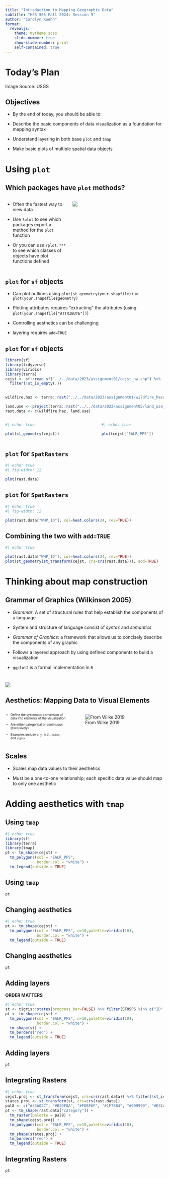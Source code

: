 ```yaml
---
title: "Introduction to Mapping Geographic Data"
subtitle: "HES 505 Fall 2024: Session 9"
author: "Carolyn Koehn"
format: 
  revealjs:
    theme: mytheme.scss
    slide-number: true
    show-slide-number: print
    self-contained: true  
---
```


# Today's Plan {background="#43464B" background-image="img/slide_10/NEDUS.gif" background-opacity="0.7"}

::: footer
Image Source: USGS
:::

## Objectives

- By the end of today, you should be able to:

*   Describe the basic components of data visualization as a foundation for mapping syntax

*   Understand layering in both base `plot` and `tmap`

*   Make basic plots of multiple spatial data objects
  
# Using `plot` {background="#9F281A"}

## Which packages have `plot` methods?

::: columns
::: {.column width="40%"}
* Often the fastest way to view data

* Use `?plot` to see which packages export a method for the `plot` function

* Or you can use `?plot.***` to see which classes of objects have plot functions defined

:::
::: {.column width="60%"}
![](img/slide_10/plotfuns.png)
:::
:::

## `plot` for `sf` objects

* Can plot outlines using `plot(st_geometry(your.shapfile))` or `plot(your.shapefile$geometry)`

* Plotting attributes requires "extracting" the attributes (using `plot(your.shapefile["ATTRIBUTE"])`)

* Controlling aesthetics can be challenging

* layering requires `add=TRUE`

## `plot` for `sf` objects

```r
library(sf)
library(tidyverse)
library(viridis)
library(terra)
cejst <- sf::read_sf("../../data/2023/assignment01/cejst_nw.shp") %>% 
  filter(!st_is_empty(.))
  

wildfire.haz <- terra::rast("../../data/2023/assignment01/wildfire_hazard_agg.tif")

land.use <- project(terra::rast("../../data/2023/assignment05/land_use_pnw.tif"), wildfire.haz)
rast.data <- c(wildfire.haz, land.use)

```

::: columns
:::{.column width="50%"}
```r
#| echo: true

plot(st_geometry(cejst))

```
:::
:::{.column width="50%}
```r
#| echo: true

plot(cejst["EALR_PFS"])

```
:::
:::

## `plot` for `SpatRasters`

```r
#| echo: true
#| fig-width: 12

plot(rast.data)

```

## `plot` for `SpatRasters`

```r
#| echo: true
#| fig-width: 12

plot(rast.data["WHP_ID"], col=heat.colors(24, rev=TRUE))

```

## Combining the two with `add=TRUE`

```r
#| echo: true

plot(rast.data["WHP_ID"], col=heat.colors(24, rev=TRUE))
plot(st_geometry(st_transform(cejst, crs=crs(rast.data))), add=TRUE)

```

# Thinking about map construction {background="#9F281A"}

## Grammar of Graphics (Wilkinson 2005)

- _Grammar_: A set of structural rules that help establish the components of a language

- System and structure of language consist of _syntax_ and _semantics_

- _Grammar of Graphics_: a framework that allows us to concisely describe the components of any graphic

- Follows a layered approach by using defined components to build a visualization

- `ggplot2` is a formal implementation in `R`


#
![](img/slide_10/gg_pyramid.png)



## Aesthetics: Mapping Data to Visual Elements

::: columns
::: {.column width="40%"}
::: {style="font-size: 0.7em"}
- Define the systematic conversion of data into elements of the visualization

- Are either categorical or continuous (exclusively)

- Examples include `x`, `y`, `fill`, `color`, and `alpha`
:::
:::
::: {.column width="60%"}
![From Wilke 2019](img/slide_10/tbl.png)
:::
:::

## Scales

- Scales map data values to their aesthetics

- Must be a one-to-one relationship; each specific data value should map to only one aesthetic

# Adding aesthetics with `tmap`{background="#9F281A"}

## Using `tmap`

```r
#| echo: true
library(sf)
library(terra)
library(tmap)
pt <- tm_shape(cejst) + 
  tm_polygons(col = "EALR_PFS",
              border.col = "white") + 
  tm_legend(outside = TRUE)
```

## Using `tmap`

```r
pt
```

## Changing aesthetics

```r
#| echo: true
pt <- tm_shape(cejst) + 
  tm_polygons(col = "EALR_PFS", n=10,palette=viridis(10),
              border.col = "white") + 
  tm_legend(outside = TRUE)
```

## Changing aesthetics

```r
pt
```

## Adding layers

**ORDER MATTERS**

```r
#| echo: true
st <- tigris::states(progress_bar=FALSE) %>% filter(STUSPS %in% c("ID", "WA", "OR")) %>% st_transform(., crs = st_crs(cejst))
pt <- tm_shape(cejst) + 
  tm_polygons(col = "EALR_PFS", n=10,palette=viridis(10),
              border.col = "white") + 
  tm_shape(st) +
  tm_borders("red") +
  tm_legend(outside = TRUE)

```

## Adding layers
```r
pt
```

## Integrating Rasters 

```r
#| echo: true
cejst.proj <- st_transform(cejst, crs=crs(rast.data)) %>% filter(!st_is_empty(.))
states.proj <- st_transform(st, crs=crs(rast.data))
pal8 <- c("#33A02C", "#B2DF8A", "#FDBF6F", "#1F78B4", "#999999", "#E31A1C", "#E6E6E6", "#A6CEE3")
pt <- tm_shape(rast.data["category"]) +
  tm_raster(palette = pal8) +
  tm_shape(cejst.proj) + 
  tm_polygons(col = "EALR_PFS", n=10,palette=viridis(10),
              border.col = "white") + 
  tm_shape(states.proj) +
  tm_borders("red") +
  tm_legend(outside = TRUE)

```

## Integrating Rasters 

```r
pt
```